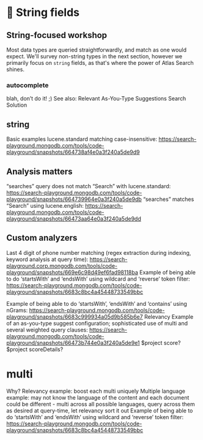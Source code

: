 # 📘 String fields

## String-focused workshop

Most data types are queried straightforwardly, and match as one would expect.
We'll survey non-string types in the next section, however we primarily focus on `string` fields,
as that's where the power of Atlas Search shines.

### autocomplete
blah, don’t do it! ;)
See also: Relevant As-You-Type Suggestions Search Solution

## string
Basic examples
lucene.standard matching case-insensitive: https://search-playground.mongodb.com/tools/code-playground/snapshots/664738af4e0a3f240a5de9d9

## Analysis matters
“searches” query does not match “Search” with lucene.standard: https://search-playground.mongodb.com/tools/code-playground/snapshots/664739964e0a3f240a5de9db
“searches” matches “Search” using lucene.english: https://search-playground.mongodb.com/tools/code-playground/snapshots/66473aa64e0a3f240a5de9dd

## Custom analyzers
Last 4 digit of phone number matching (regex extraction during indexing, keyword analysis at query time): https://search-playground.corp.mongodb.com/tools/code-playground/snapshots/669e6c98d49ef6fad98118ba
Example of being able to do ‘startsWith’ and ‘endsWith’ using wildcard and ‘reverse’ token filter:
https://search-playground.mongodb.com/tools/code-playground/snapshots/6683c8bc4a45448733549bbc

Example of being able to do ‘startsWith’, ‘endsWith’ and ‘contains’ using nGrams: https://search-playground.mongodb.com/tools/code-playground/snapshots/6683c999934a05d9b585b6e7 
Relevancy
Example of an as-you-type suggest configuration; sophisticated use of multi and several weighted query clauses: https://search-playground.mongodb.com/tools/code-playground/snapshots/66473b744e0a3f240a5de9e1
$project score?
$project scoreDetails?

# multi
Why?
Relevancy example: boost each multi uniquely
Multiple language example: may not know the language of the content and each document could be different - multi across all possible languages, query across them as desired at query-time, let relevancy sort it out
Example of being able to do ‘startsWith’ and ‘endsWith’ using wildcard and ‘reverse’ token filter:
https://search-playground.mongodb.com/tools/code-playground/snapshots/6683c8bc4a45448733549bbc

